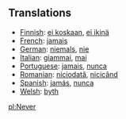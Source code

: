==Translations==
*[[Finnish]]: [[ei koskaan]], [[ei ikinä]]
*[[French]]: [[jamais]]
*[[German]]: [[niemals]], [[nie]]
*[[Italian]]: [[giammai]], [[mai]]
*[[Portuguese]]: [[jamais]], [[nunca]]
*[[Romanian]]: [[niciodată]], [[nicicând]]
*[[Spanish]]: [[jamás]], [[nunca]]
*[[Welsh]]: [[byth]]

[[pl:Never]]